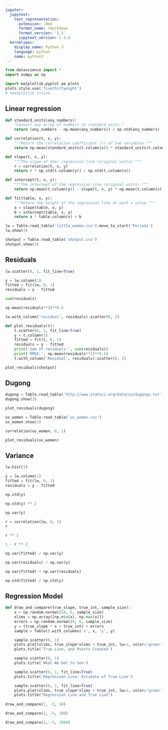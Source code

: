 ```yaml
---
jupyter:
  jupytext:
    text_representation:
      extension: .Rmd
      format_name: rmarkdown
      format_version: '1.1'
      jupytext_version: 1.2.4
  kernelspec:
    display_name: Python 3
    language: python
    name: python3
---
```


```python
from datascience import *
import numpy as np

import matplotlib.pyplot as plots
plots.style.use('fivethirtyeight')
# %matplotlib inline
```

<!-- #region {"deletable": true, "editable": true} -->
## Linear regression
<!-- #endregion -->

```python
def standard_units(any_numbers):
    "Convert any array of numbers to standard units."
    return (any_numbers - np.mean(any_numbers)) / np.std(any_numbers)  

def correlation(t, x, y):
    """Return the correlation coefficient (r) of two variables."""
    return np.mean(standard_units(t.column(x)) * standard_units(t.column(y)))

def slope(t, x, y):
    """The slope of ther regression line (original units)."""
    r = correlation(t, x, y)
    return r * np.std(t.column(y)) / np.std(t.column(x))

def intercept(t, x, y):
    """The intercept of the regression line (original units)."""
    return np.mean(t.column(y)) - slope(t, x, y) * np.mean(t.column(x))

def fit(table, x, y):
    """Return the height of the regression line at each x value."""
    a = slope(table, x, y)
    b = intercept(table, x, y)
    return a * table.column(x) + b
```

```python
lw = Table.read_table('little_women.csv').move_to_start('Periods')
lw.show(3)
```

```python
shotput = Table.read_table('shotput.csv')
shotput.show(3)
```

<!-- #region {"deletable": true, "editable": true} -->
## Residuals
<!-- #endregion -->

```python
lw.scatter(0, 1, fit_line=True)
```

```python
y = lw.column(1)
fitted = fit(lw, 0, 1)
residuals = y - fitted
```

```python
sum(residuals)
```

```python
np.mean(residuals**2)**0.5
```

```python
lw.with_column('residual', residuals).scatter(0, 2)
```

```python
def plot_residuals(t):
    t.scatter(0, 1, fit_line=True)
    y = t.column(1)
    fitted = fit(t, 0, 1)
    residuals = y - fitted
    print('Sum of residuals:', sum(residuals))
    print('RMSE:', np.mean(residuals**2)**0.5)
    t.with_column('Residual', residuals).scatter(0, 2)
```

```python
plot_residuals(shotput)
```

<!-- #region {"deletable": true, "editable": true} -->
## Dugong
<!-- #endregion -->

```python
dugong = Table.read_table('http://www.statsci.org/data/oz/dugongs.txt')
dugong.show(3)
```

```python
plot_residuals(dugong)
```

```python
us_women = Table.read_table('us_women.csv')
us_women.show(3)
```

```python
correlation(us_women, 0, 1)
```

```python
plot_residuals(us_women)
```

<!-- #region {"deletable": true, "editable": true} -->
## Variance
<!-- #endregion -->

```python
lw.hist(1)
```

```python
y = lw.column(1)
fitted = fit(lw, 0, 1)
residuals = y - fitted
```

```python
np.std(y)
```

```python
np.std(y) ** 2
```

```python
np.var(y)
```

```python
r = correlation(lw, 0, 1)
r
```

```python
r ** 2
```

```python
1 - r ** 2
```

```python
np.var(fitted) / np.var(y)
```

```python
np.var(residuals) / np.var(y)
```

```python
np.var(fitted) + np.var(residuals)
```

```python
np.std(fitted) / np.std(y)
```

<!-- #region {"deletable": true, "editable": true} -->
## Regression Model
<!-- #endregion -->

```python
def draw_and_compare(true_slope, true_int, sample_size):
    x = np.random.normal(50, 5, sample_size)
    xlims = np.array([np.min(x), np.max(x)])
    errors = np.random.normal(0, 6, sample_size)
    y = (true_slope * x + true_int) + errors
    sample = Table().with_columns('x', x, 'y', y)

    sample.scatter(0, 1)
    plots.plot(xlims, true_slope*xlims + true_int, lw=2, color='green')
    plots.title('True Line, and Points Created')

    sample.scatter(0, 1)
    plots.title('What We Get to See')

    sample.scatter(0, 1, fit_line=True)
    plots.title('Regression Line: Estimate of True Line')

    sample.scatter(0, 1, fit_line=True)
    plots.plot(xlims, true_slope*xlims + true_int, lw=2, color='green')
    plots.title("Regression Line and True Line")
    
draw_and_compare(2, -5, 10)
```

```python
draw_and_compare(2, -5, 100)
```

```python
draw_and_compare(2, -5, 1000)
```
